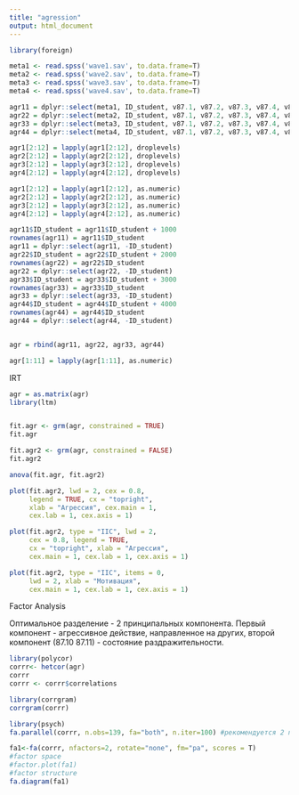```yaml
---
title: "agression"
output: html_document
---
```


```r
library(foreign)

meta1 <- read.spss('wave1.sav', to.data.frame=T)
meta2 <- read.spss('wave2.sav', to.data.frame=T)
meta3 <- read.spss('wave3.sav', to.data.frame=T)
meta4 <- read.spss('wave4.sav', to.data.frame=T)

```

```r

agr11 = dplyr::select(meta1, ID_student, v87.1, v87.2, v87.3, v87.4, v87.5, v87.6, v87.7, v87.8, v87.9, v87.10, v87.11)
agr22 = dplyr::select(meta2, ID_student, v87.1, v87.2, v87.3, v87.4, v87.5, v87.6, v87.7, v87.8, v87.9, v87.10, v87.11)
agr33 = dplyr::select(meta3, ID_student, v87.1, v87.2, v87.3, v87.4, v87.5, v87.6, v87.7, v87.8, v87.9, v87.10, v87.11)
agr44 = dplyr::select(meta4, ID_student, v87.1, v87.2, v87.3, v87.4, v87.5, v87.6, v87.7, v87.8, v87.9, v87.10, v87.11)

```



```r
agr1[2:12] = lapply(agr1[2:12], droplevels)
agr2[2:12] = lapply(agr2[2:12], droplevels)
agr3[2:12] = lapply(agr3[2:12], droplevels)
agr4[2:12] = lapply(agr4[2:12], droplevels)

agr1[2:12] = lapply(agr1[2:12], as.numeric)
agr2[2:12] = lapply(agr2[2:12], as.numeric)
agr3[2:12] = lapply(agr3[2:12], as.numeric)
agr4[2:12] = lapply(agr4[2:12], as.numeric)

```

```r

agr11$ID_student = agr11$ID_student + 1000
rownames(agr11) = agr11$ID_student
agr11 = dplyr::select(agr11, -ID_student)
agr22$ID_student = agr22$ID_student + 2000
rownames(agr22) = agr22$ID_student
agr22 = dplyr::select(agr22, -ID_student)
agr33$ID_student = agr33$ID_student + 3000
rownames(agr33) = agr33$ID_student
agr33 = dplyr::select(agr33, -ID_student)
agr44$ID_student = agr44$ID_student + 4000
rownames(agr44) = agr44$ID_student
agr44 = dplyr::select(agr44, -ID_student)


agr = rbind(agr11, agr22, agr33, agr44)

agr[1:11] = lapply(agr[1:11], as.numeric)

```

IRT 

```r
agr = as.matrix(agr)
library(ltm)


fit.agr <- grm(agr, constrained = TRUE)
fit.agr

fit.agr2 <- grm(agr, constrained = FALSE)
fit.agr2

anova(fit.agr, fit.agr2)

plot(fit.agr2, lwd = 2, cex = 0.8,
     legend = TRUE, cx = "topright",
     xlab = "Агрессия", cex.main = 1,
     cex.lab = 1, cex.axis = 1)

plot(fit.agr2, type = "IIC", lwd = 2,
     cex = 0.8, legend = TRUE,
     cx = "topright", xlab = "Агрессия",
     cex.main = 1, cex.lab = 1, cex.axis = 1)

plot(fit.agr2, type = "IIC", items = 0,
     lwd = 2, xlab = "Мотивация",
     cex.main = 1, cex.lab = 1, cex.axis = 1)

```

Factor Analysis

Оптимальное разделение - 2 принципальных компонента. Первый компонент - агрессивное действие, направленное на других, второй компонент (87.10 87.11) - состояние раздражительности.

```r
library(polycor)
corrr<- hetcor(agr)
corrr
corrr <- corrr$correlations

library(corrgram)
corrgram(corrr)

library(psych)
fa.parallel(corrr, n.obs=139, fa="both", n.iter=100) #рекомендуется 2 принципальных компонента

fa1<-fa(corrr, nfactors=2, rotate="none", fm="pa", scores = T)
#factor space
#factor.plot(fa1)
#factor structure
fa.diagram(fa1)

```


